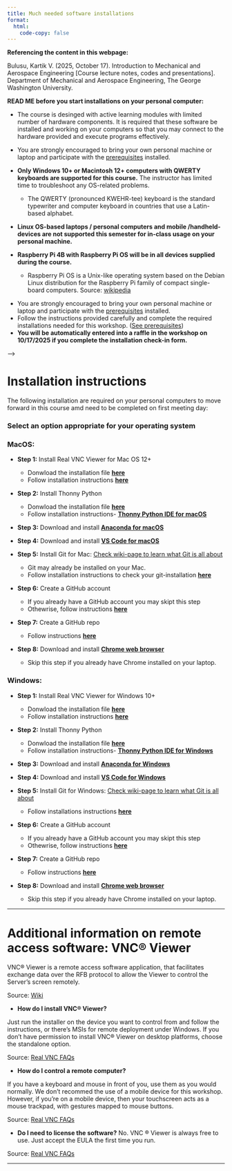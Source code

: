 ```yaml
---
title: Much needed software installations
format:
  html:
    code-copy: false
---
```

<html>
<head>
    <style>
        body {
            -webkit-user-select: none; /* Safari */
            -moz-user-select: none; /* Firefox */
            -ms-user-select: none; /* IE10+/Edge */
            user-select: none; /* Standard */
        }
    </style>
</head>
<body>

:::{.callout-important}
**Referencing the content in this webpage:**

Bulusu, Kartik V. (2025, October 17). Introduction to Mechanical and Aerospace Engineering [Course lecture notes, codes and presentations]. Department of Mechanical and Aerospace Engineering, The George Washington University.
:::


:::{.callout-important}
**READ ME before you start installations on your personal computer:**

- The course is desinged with active learning modules with limited number of hardware components. It is required that these software be installed and working on your computers so that you may connect to the hardware provided and execute programs effectively. 

- You are strongly encouraged to bring your own personal machine or laptop and participate with the [prerequisites](install-editor.qmd) installed.

- **Only Windows 10+ or Macintosh 12+ computers with QWERTY keyboards are supported for this course.** The instructor has limited time to troubleshoot any OS-related problems.
  - The QWERTY (pronounced KWEHR-tee) keyboard is the standard typewriter and computer keyboard in countries that use a Latin-based alphabet.

- **Linux OS-based laptops / personal computers and mobile /handheld-devices are not supported this semester for in-class usage on your personal machine.**

- **Raspberry Pi 4B with Raspberry Pi OS will be in all devices supplied during the course.**
  - Raspberry Pi OS is a Unix-like operating system based on the Debian Linux distribution for the Raspberry Pi family of compact single-board computers. Source: [wikipedia](https://en.wikipedia.org/wiki/Raspberry_Pi_OS) 
:::

:::{.callout-important}
<!-- - The workshop is desinged with active learning modules with limited number of hardware components.  -->
  - You are strongly encouraged to bring your own personal machine or laptop and participate with the [prerequisites](install-editor.qmd) installed.
  - Follow the instructions provided carefully and complete the required installations needed for this workshop. ([See prerequisites](install-editor.qmd))
 <!-- - Once you finish the **Steps 1, 2 and 3 in the installation instructions** in [prerequisites](install-editor.qmd), fill out the [Pre-workshop survey form](https://tinyurl.com/yrkacfd9).  -->
  - **You will be automatically entered into a raffle in the workshop on 10/17/2025 if you complete the installation check-in form.**
:::

<!-- # Installing a remote access software: VNC&reg; Viewer

VNC&reg; Viewer is a remote access software application, that facilitates exchange data over the RFB protocol to allow the Viewer to control the Server's screen remotely.

Source: [Wiki](https://en.wikipedia.org/wiki/RealVNC)

<!-- <small>*Running your First Program*</small> -->

 <!-- - **How do I install VNC&reg; Viewer?** -->

<!-- Just run the installer on the device you want to control from and follow the instructions, or there’s MSIs for remote deployment under Windows. If you don’t have permission to install VNC® Viewer on desktop platforms, choose the standalone option. -->

<!-- Source: [Real VNC FAQs](https://www.realvnc.com/en/connect/download/viewer/?lai_vid=1jMrlad4GSrl&lai_sr=10-14&lai_sl=l&lai_p=1) -->

<!-- - **How do I control a remote computer?** -->
<!-- 
If you have a keyboard and mouse in front of you, use them as you would normally. We don't recommed the use of a mobile device for this workshop. However, if you’re on a mobile device, then your touchscreen acts as a mouse trackpad, with gestures mapped to mouse buttons.  -->
<!-- 
Source: [Real VNC FAQs](https://www.realvnc.com/en/connect/download/viewer/?lai_vid=1jMrlad4GSrl&lai_sr=10-14&lai_sl=l&lai_p=1) -->

<!-- - **Do I need to license the software?** -->
<!-- No. VNC &reg; Viewer is always free to use. Just accept the EULA the first time you run. -->

<!-- Source: [Real VNC FAQs](https://www.realvnc.com/en/connect/download/viewer/?lai_vid=1jMrlad4GSrl&lai_sr=10-14&lai_sl=l&lai_p=1) --> -->


<!-- ## *What is an Editor?*

In the world of programming, an editor is more than just a text processor. It's your creative workspace where you bring your code to life. Here are some key aspects of code editors:

- **Text Editing**: At its core, an editor allows you to write, edit, and organize code in various programming languages. It provides features like syntax highlighting, auto-indentation, and code completion to enhance your coding experience.

- **Code Execution**: Some editors, like Jupyter Notebook, not only allow you to write code but also execute it in an interactive and step-by-step manner. This is especially useful for data analysis and experimentation.

- **Extensions and Plugins**: Code editors are highly customizable. You can enhance their functionality by installing extensions or plugins tailored to your needs. For example, you can add Python-specific tools or themes to make your editor visually appealing.

- **Integrated Development Environments (IDEs)**: Some editors, such as Visual Studio Code (VS Code), go beyond text editing and offer a complete integrated development environment with debugging capabilities, version control integration, and more.

- **Collaboration**: Many editors support collaborative coding, allowing multiple programmers to work on the same codebase simultaneously, which is crucial for group projects.

<!-- In your CSCI1010 class, you'll use a combination of Anaconda, Jupyter, and VS Code:

- **Anaconda**: Anaconda is a Python distribution that simplifies package management and environment setup. It's particularly valuable for data science projects, as it comes with a wide array of pre-installed libraries and tools.

- **Jupyter**: Jupyter Notebook is an interactive environment that enables you to create and share documents containing live code, equations, visualizations, and narrative text. It's an excellent choice for data analysis and presenting your findings.

- **VS Code**: Visual Studio Code (VS Code) is a versatile code editor that supports multiple programming languages and offers a rich ecosystem of extensions. Its user-friendly interface and powerful features make it a great choice for general programming tasks. --> 


# Installation instructions 
The following installation are required on your personal computers to move forward in this course amd need to be completed on first meeting day: 


### **Select an option appropriate for your operating system**
<!-- <div id="steps"></div> -->

### **MacOS:**

<!-- - **Step 1**: [Install Anaconda for Mac](anaconda-mac.qmd) -->

- **Step 1:** Install Real VNC Viewer for Mac OS 12+
  - Donwload the installation file **[here](/downloads/VNC-Viewer-7.12.1-MacOSX-universal.dmg)**
  - Follow installation instructions **[here](realvnc-mac.qmd)**

- **Step 2:** Install Thonny Python
  - Donwload the installation file **[here](/downloads/thonny-4.1.7.pkg)**
  - Follow installation instructions- **[Thonny Python IDE for macOS](thonny-mac.qmd)**  

- **Step 3:** Download and install **[Anaconda for macOS](anaconda-mac.qmd)**  

- **Step 4:** Download and install **[VS Code for macOS](vscode-mac.qmd)**  

- **Step 5:** Install Git for Mac: [Check wiki-page to learn what Git is all about](https://en.wikipedia.org/wiki/Git)
  - Git may already be installed on your Mac.
  - Follow installation instructions to check your git-installation **[here](git-mac.qmd)** 

- **Step 6:** Create a GitHub account 
  - If you already have a GitHub account you may skipt this step
  - Othewrise, follow instructions **[here](github-acct.qmd)**

- **Step 7:** Create a GitHub repo
  - Follow instructions **[here](github-repo.qmd)**

- **Step 8:** Download and install **[Chrome web browser](https://www.google.com/chrome/browser-tools/)**
  - Skip this step if you already have Chrome installed on your laptop.

<!-- - **Step 8:** Create a **free [ThingSpeak](https://thingspeak.com/login?skipSSOCheck=true) account**
  - This step requires Step 2 to be completed as some codes involving web applications may work better on the Chrome browser.
  - Follow the steps on this page [**ThingSpeak**](thingspeak.qmd) to finish account creation. -->

<!-- - **Step 4:** **Laptop connection to the Raspberry Pi** using an [Ethernet cable and VNC Viewer](realvnc-mac-connect.qmd) -->

<!-- - **Step 5:** [Install Python and Jupyter without Anaconda](python3-mac.qmd) -->

### **Windows:**

<!-- - **Step 1**: [Install Anaconda for Windows](anaconda-windows.qmd) -->

- **Step 1:** Install Real VNC Viewer for Windows 10+
  - Donwload the installation file **[here](/downloads/VNC-Viewer-7.12.1-Windows.exe)**
  - Follow installation instructions **[here](realvnc-windows.qmd)**

- **Step 2:** Install Thonny Python
  - Donwload the installation file **[here](/downloads/thonny-4.1.7.exe)**
  - Follow installation instructions- **[Thonny Python IDE for Windows](thonny-windows.qmd)**

- **Step 3:** Download and install **[Anaconda for Windows](anaconda-windows.qmd)**  

- **Step 4:** Download and install **[VS Code for Windows](vscode-windows.qmd)**

- **Step 5:** Install Git for Windows: [Check wiki-page to learn what Git is all about](https://en.wikipedia.org/wiki/Git)
  - Follow installations instructions **[here](git-windows.qmd)**

- **Step 6:** Create a GitHub account 
  - If you already have a GitHub account you may skipt this step
  - Othewrise, follow instructions **[here](github-acct.qmd)**

- **Step 7:** Create a GitHub repo
  - Follow instructions **[here](github-repo.qmd)**

- **Step 8:** Download and install **[Chrome web browser](https://www.google.com/chrome/browser-tools/)**
  - Skip this step if you already have Chrome installed on your laptop.

<!-- - **Step 8:** Create a **free [ThingSpeak](https://thingspeak.com/login?skipSSOCheck=true) account**
  - This step requires Step 2 to be completed as some codes involving web applications may work better on the Chrome browser.
  - Follow the steps on this page [**ThingSpeak**](thingspeak.qmd) to finish account creation. -->





<!-- # Connecting your laptop to the Raspberry Pi using VNC&reg; Viewer

### **Select an option appropriate for your operating system**

#### **MacOS:**
- **Step 4:** **Laptop connection to the Raspberry Pi** using an [Ethernet cable and VNC Viewer](realvnc-mac-connect.qmd)

#### **Windows:**

- **Step 4:** **Laptop connection to the Raspberry Pi** using an [Ethernet cable and VNC Viewer](realvnc-windows-connect.qmd) -->


<!-- - **Step 5:** [Install Python and Jupyter without Anaconda](python3-windows.qmd) -->

<!-- Choose the option that best suits your needs and follow the respective installation instructions. -->

<!-- Once you have an editor installed, you can start writing and running your code. Happy coding! -->


<!-- will help you throughout this workshop, helping you write, execute, and code effectively. Select the appropriate option for your operating system, follow the installation instructions, and dive into the world of coding with confidence! 

 - Follow the instructions provided carefully and complete the required installations needed for this workshop. ([See prerequisites](install-editor.qmd))
 - Once you finish the **Steps 1, 2 and 3 in the installation instructions** in [prerequisites](install-editor.qmd), fill out the [Pre-workshop survey form](https://tinyurl.com/yrkacfd9). 
 - **You will be automatically entered into a raffle in the workshop on 10/12/2024 if you complete the installation check-in form.**
::: -->


---




# Additional information on remote access software: VNC&reg; Viewer

VNC&reg; Viewer is a remote access software application, that facilitates exchange data over the RFB protocol to allow the Viewer to control the Server's screen remotely.

Source: [Wiki](https://en.wikipedia.org/wiki/RealVNC)

<!-- <small>*Running your First Program*</small> -->

 - **How do I install VNC&reg; Viewer?**

Just run the installer on the device you want to control from and follow the instructions, or there’s MSIs for remote deployment under Windows. If you don’t have permission to install VNC® Viewer on desktop platforms, choose the standalone option.

Source: [Real VNC FAQs](https://www.realvnc.com/en/connect/download/viewer/?lai_vid=1jMrlad4GSrl&lai_sr=10-14&lai_sl=l&lai_p=1)

- **How do I control a remote computer?**

If you have a keyboard and mouse in front of you, use them as you would normally. We don't recommed the use of a mobile device for this workshop. However, if you’re on a mobile device, then your touchscreen acts as a mouse trackpad, with gestures mapped to mouse buttons. 

Source: [Real VNC FAQs](https://www.realvnc.com/en/connect/download/viewer/?lai_vid=1jMrlad4GSrl&lai_sr=10-14&lai_sl=l&lai_p=1)

- **Do I need to license the software?**
No. VNC &reg; Viewer is always free to use. Just accept the EULA the first time you run.

Source: [Real VNC FAQs](https://www.realvnc.com/en/connect/download/viewer/?lai_vid=1jMrlad4GSrl&lai_sr=10-14&lai_sl=l&lai_p=1)


<!-- ## *What is an Editor?*

In the world of programming, an editor is more than just a text processor. It's your creative workspace where you bring your code to life. Here are some key aspects of code editors:

- **Text Editing**: At its core, an editor allows you to write, edit, and organize code in various programming languages. It provides features like syntax highlighting, auto-indentation, and code completion to enhance your coding experience.

- **Code Execution**: Some editors, like Jupyter Notebook, not only allow you to write code but also execute it in an interactive and step-by-step manner. This is especially useful for data analysis and experimentation.

- **Extensions and Plugins**: Code editors are highly customizable. You can enhance their functionality by installing extensions or plugins tailored to your needs. For example, you can add Python-specific tools or themes to make your editor visually appealing.

- **Integrated Development Environments (IDEs)**: Some editors, such as Visual Studio Code (VS Code), go beyond text editing and offer a complete integrated development environment with debugging capabilities, version control integration, and more.

- **Collaboration**: Many editors support collaborative coding, allowing multiple programmers to work on the same codebase simultaneously, which is crucial for group projects.

<!-- In your CSCI1010 class, you'll use a combination of Anaconda, Jupyter, and VS Code:

- **Anaconda**: Anaconda is a Python distribution that simplifies package management and environment setup. It's particularly valuable for data science projects, as it comes with a wide array of pre-installed libraries and tools.

- **Jupyter**: Jupyter Notebook is an interactive environment that enables you to create and share documents containing live code, equations, visualizations, and narrative text. It's an excellent choice for data analysis and presenting your findings.

- **VS Code**: Visual Studio Code (VS Code) is a versatile code editor that supports multiple programming languages and offers a rich ecosystem of extensions. Its user-friendly interface and powerful features make it a great choice for general programming tasks. --> 


<!-- <small><small>*Content on this webpage was partially generated using ChatGPT.*</small></small> -->

<!-- <br>
<footer>
  <p><small><small><small><small>This is a Quarto website. To learn more about Quarto websites visit <https://quarto.org/docs/websites>.<br>
  Author: Kartik Bulusu<br>
  Contact: <a href="mailto:bulusu@gwu.edu">bulusu</a><br>
  &copy; 2024 All rights reserved</small></small></small></small></p>
</footer> -->

----


<!-- <small><small>*Content on this webpage was partially generated using ChatGPT.*</small></small> -->

<!-- <br>
<footer>
  <p><small><small><small><small>This is a Quarto website. To learn more about Quarto websites visit <https://quarto.org/docs/websites>.<br>
  Author: Kartik Bulusu<br>
  Contact: <a href="mailto:bulusu@gwu.edu">bulusu</a><br>
  &copy; 2024 All rights reserved</small></small></small></small></p>
</footer> -->
